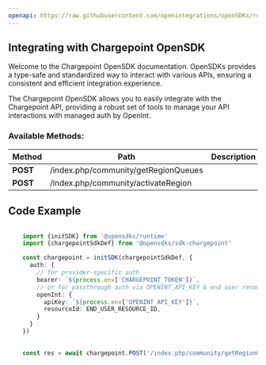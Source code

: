 ```yaml
---
openapi: https://raw.githubusercontent.com/openintegrations/openSDKs/refs/heads/main/sdks/sdk-chargepoint/chargepoint_na.oas.json
---
```


## Integrating with Chargepoint OpenSDK 

Welcome to the Chargepoint OpenSDK documentation. OpenSDKs provides a type-safe and standardized way to interact with various APIs, ensuring a consistent and efficient integration experience.

The Chargepoint OpenSDK allows you to easily integrate with the Chargepoint API, providing a robust set of tools to manage your API interactions with managed auth by OpenInt. 

### Available Methods:

| Method | Path | Description |
|--------|------|-------------|
| **POST** | /index.php/community/getRegionQueues | 
| **POST** | /index.php/community/activateRegion | 


## Code Example

```typescript

    import {initSDK} from '@opensdks/runtime'
    import {chargepointSdkDef} from '@opensdks/sdk-chargepoint'

    const chargepoint = initSDK(chargepointSdkDef, {
      auth: {
        // for provider-specific auth
        bearer: `${process.env['CHARGEPOINT_TOKEN']}`,
        // or for passthrough auth via OPENINT_API_KEY & end user resourceId
        openInt: {
          apiKey: `${process.env['OPENINT_API_KEY']}`,
          resourceId: END_USER_RESOURCE_ID,
        }
      }
    })

    
    const res = await chargepoint.POST('/index.php/community/getRegionQueues')
```
